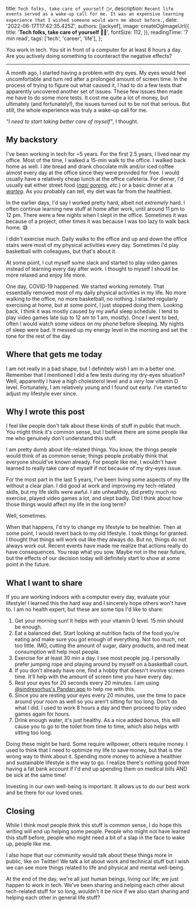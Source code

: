 
  title: `Tech folks, take care of yourself 🏃‍♂️`,
  description: `Recent life events served as a wake-up call for me. It was an expensive learning experience that I wished someone would warn me about before.`,
  date: '2022-06-17T17:42:35.425Z',
  authors: [jackyef],
  image: createOgImageUrl({
    title: '**Tech folks, take care of yourself 🏃‍♂️**',
    fontSize: 112,
  }),
  readingTime: '7 min read',
  tags: ['tech', 'career', 'life'],
};

<!--start-->

You work in tech. You sit in front of a computer for at least 8 hours a day. Are
you actively doing something to counteract the negative effects?

<!--more-->

---

A month ago, I started having a problem with dry eyes. My eyes would feel
uncomfortable and turn red after a prolonged amount of screen time. In the
process of trying to figure out what caused it, I had to do a few tests that
apparently uncovered another set of issues. These few issues then made me have
to do some more tests. It cost me quite a lot of money, but ultimately (and
fortunately!), the issues turned out to be not that serious. But still, the
whole experience was truly a wake-up call for me.

_"I need to start taking better care of myself"_, I thought.

## My backstory

I've been working in tech for ~5 years. For the first 2.5 years, I lived near my
office. Most of the time, I walked a 15-min walk to the office. I walked back
home as well. I ate bread and drank chocolate milk and/or iced coffee almost
every day at the office since they were provided for free. I would usually have
a relatively cheap lunch at the office cafeteria. For dinner, I'd usually eat
either street food (_[nasi goreng](https://en.wikipedia.org/wiki/Nasi_goreng),
etc._) or a basic dinner at a
_[warteg](https://printmeposter.com/poster_photo__159179930.html)_. As you
probably can tell, my diet was far from the healthiest.

In the earlier days, I'd say I worked pretty hard, albeit not _extremely_ hard.
I often continue learning new stuff at home after work, until around 11 pm to 12
pm. There were a few nights when I slept in the office. Sometimes it was because
of a project, other times it was because I was too lazy to walk back home. 😅

I didn't exercise much. Daily walks to the office and up and down the office
stairs were most of my physical activities every day. Sometimes I'd play
basketball with colleagues, but that's about it.

At some point, I cut myself some slack and started to play video games instead
of learning every day after work. I thought to myself I should be more relaxed
and enjoy life more.

One day, COVID-19 happened. We started working remotely. That essentially
removed most of my daily physical activities in my life. No more walking to the
office, no more basketball, no nothing. I started regularly exercising at home,
but at some point, I just stopped doing them. Looking back, I think it was
mostly caused by my awful sleep schedule. I tend to play video games late (up to
12 am to 1 am, mostly). Once I went to bed, often I would watch some videos on
my phone before sleeping. My nights of sleep were bad. It messed up my energy
level in the morning and set the tone for the rest of the day.

## Where that gets me today

I am not really in a bad shape, but I definitely wish I am in a better one.
Remember that I mentioned I did a few tests during my dry-eyes situation? Well,
apparently I have a high cholesterol level and a _very low_ vitamin D level.
Fortunately, I am relatively young and I found out early. I've started to adjust
my lifestyle ever since.

## Why I wrote this post

I feel like people don't talk about these kinds of stuff in public that much.
You might think it's common sense, but I believe there are some people like me
who genuinely don't understand this stuff.

I am pretty dumb about life-related things. You know, the things people would
think of as common sense; things people probably think that everyone should've
known already. For people like me, I wouldn't have learned to really take care
of myself if not because of my dry-eyes issue.

For the most part in the last 5 years, I've been living some aspects of my life
without a clear plan. I did good at work and improving my tech-related skills,
but my life skills were awful. I ate unhealthily, did pretty much no exercise,
played video games a lot, and slept badly. Did I think about how those things
would affect my life in the long term?

Well, sometimes.

When that happens, I'd try to change my lifestyle to be healthier. Then at some
point, I would revert back to my old lifestyle. I took things for granted. I
thought that things will work out like they always do. But no, things do not
always work out. Recent events have made me realize that actions really do have
consequences. You reap what you sow. Maybe not in the near future, but the
effects of our decision today will definitely start to show at some point in the
future.

## What I want to share

If you are working indoors with a computer every day, evaluate your lifestyle! I
learned this the hard way and I sincerely hope others won't have to. I am no
health expert, but these are some tips I'd like to share:

1. Get your morning sun! It helps with your vitamin D level. 15 min should be
   enough.
2. Eat a balanced diet. Start looking at nutrition facts of the food you're
   eating and make sure you got enough of everything. Not too much, not too
   little. IMO, cutting the amount of sugar, dairy products, and red meat
   consumption will help most people.
3. Exercise for at least 30 min a day. I see most people jog. I personally
   prefer jumping rope and playing around by myself on a basketball court.
4. If you don't already have one, find a hobby that doesn't involve screen time.
   It'll help with the amount of screen time you have every day.
5. Rest your eyes for 20 seconds every 20 minutes. I am using
   [@sindresorhus's Pandan app](https://sindresorhus.com/pandan) to help me with
   this.
6. Since you are resting your eyes every 20 minutes, use the time to pace around
   your room as well so you aren't sitting for too long. Don't do what I did. I
   used to work 8 hours a day and then proceed to play video games again for
   hours.
7. Drink enough water, it's just healthy. As a nice added bonus, this will cause
   you to go to the toilet from time to time, which also helps with sitting too
   long.

Doing these might be hard. Some require willpower, others require money. I used
to think that I need to optimize my life to save money, but that is the wrong
way to think about it. Spending more money to achieve a healthier and
sustainable lifestyle is the way to go. I realize there's nothing good from
having a fat bank account if I'd end up spending them on medical bills AND be
sick at the same time!

Investing in our own well-being is important. It allows us to do our best work
and be there for our loved ones.

## Closing

While I think most people think this stuff is common sense, I do hope this
writing will end up helping some people. People who might not have learned this
stuff before, people who might need a bit of a slap in the face to wake up,
people like me.

I also hope that our community would talk about these things more in public,
like on Twitter! We talk a lot about work and technical stuff but I wish we can
see more things related to life and physical and mental well-being.

At the end of the day, we're all just human beings, living our life; we just
happen to work in tech. We've been sharing and helping each other about
tech-related stuff for so long, wouldn't it be nice if we also start sharing and
helping each other in general life stuff?
